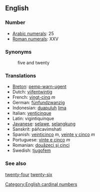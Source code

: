 == English ==

=== Number ===

*[[w:Arabic Numerals|Arabic numerals]]: 25
*[[w:Roman numerals|Roman numerals]]: XXV

=== Synonyms ===
:five and twenty

=== Translations ===

*[[Breton]]: [[pemp-warn-ugent]]
*Dutch: [[vijfentwintig]]
*French: [[vingt-cinq]] ''m''
*German: [[fünfundzwanzig]]
*Indonesian: [[duapuluh]] [[lima]]
*Italian: [[venticinque]]
*Latin: vigintiquinque
*[[Javanese]]: [[selawe]], [[selangkung]]
*Sanskrit: páñcavi''m''shati
*Spanish: [[veinticinco]] ''m'', [[veinte y cinco]] ''m''
*Portuguese: [[vinte e cinco]] ''m''
*Romanian: [[douăzeci şi cinci]]
*Swedish: [[tjugofem]]

=== See also ===

[[twenty-four]] [[twenty-six]]

[[Category:English cardinal numbers]]